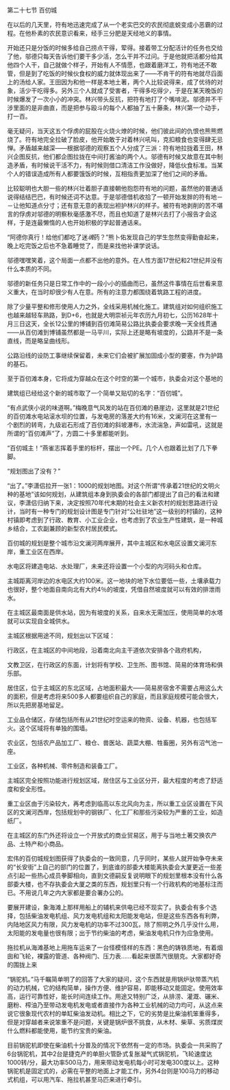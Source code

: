 

第二十七节 百仞城

在以后的几天里，符有地迅速完成了从一个老实巴交的农民彻底蜕变成小恶霸的过程。在他朴素的农民意识看来，经手三分肥是天经地义的事情。

开始还只是分饭的时候多给自己捞点干得，荤得。接着带工分配活计的任务也交给了他，邬德只每天告诉他们要干多少活，怎么干并不过问。于是他就把活都分给其他四个人干，自己就做个样子，开始有人不情愿，也跟着磨洋工，符有地还不敢管，但是到了吃饭的时候伙食权的威力就体现出来了――不肯干的符有地就尽舀面上的汤给人家。王田因为和他一样是本地土著，两个人比较说得来，成了优待的对象，活少干吃得多。另外三个人就成了受害者，干得多吃得少，于是在某天晚饭的时候爆发了一次小小的冲突。林兴带头反抗，把符有地打了个嘴啃泥。邬德并不干涉里面的是非曲直，而是把参与殴斗的每个人都抽了五十藤条，林兴第一个动手，打一百。

毫无疑问，当天这五个俘虏的屁股在火烧火燎的时候，他们彼此间的仇恨也熊熊燃烧了。符有地完全拉破了脸皮，他开始敢于对着林兴吼叫，克扣粮食也变得肆无忌惮。矛盾越来越深――根据邬德的观察五个人分成了三派：符有地拉拢着王田，林兴企图反抗，他们都企图拉拢在中间打酱油的两个人。邬德有时候又故意在其中制造矛盾，有时候说干活不力，有时候则借口清洁工作没做好，降低伙食标准。当某个人的错误造成所有人都要饿饭的时候，互相指责更加深了他们之间的矛盾。

比较聪明也大胆一些的林兴壮着胆子直接朝他抱怨符有地的问题，虽然他的普通话说得结结巴巴，有时候还词不达意。于是邬德借机收拾了一顿开始发胖的符有地－－让他知道点分寸；还有意无意的表现出袒护林兴的样子。被符有地剥削的苦不堪言的俘虏对邬德的明察秋毫感激不尽，而且也知道了是林兴去打了小报告才会这样，于是连最懒惰的人也开始积极的学起普通话来。

“阿德你真行！给他们都吃了迷*魂*药？”熊卜佑发现自己的学生忽然变得勤奋起来，晚上吃完饭之后也不急着睡觉了，而是来找他补课学说话。

邬德嘿嘿笑着，这个局面一点都不出他的意外。在人性方面17世纪和21世纪并没有什么本质的不同。

邬德的新任务只是日常工作中的一段小小的插曲而已，虽然这件事情在后世看来意义重大，在当时却很少有人在意。所有的注意力都围绕着筑路工程的进度。

除了少量平整和修形使用人力之外，全线采用机械化施工。建筑组对如何组织施工也越来越轻车熟路，到D+6，也就是大明崇祯元年农历九月初七，公历1628年十月三日这天，全长12公里的博铺到百仞滩简易公路比执委会要求晚一天全线贯通――从百仞滩到博铺虽然都是一马平川，实际上还是略有坡度的，公路并不是一条直线，而是略呈曲线形。

公路沿线的设防工事继续保留着，未来它们会被扩展加固成小型的要塞，作为护路的基石。

至于百仞滩本身，它将成为穿越众在这个时空的第一个城市，执委会对这个基地的

建筑组已经给这个新的城市取了一个简单又贴切的名字：“百仞城”。

“有点武侠小说的味道啊。”梅晚意气风发的站在百仞滩的悬崖边，这里就是21世纪的百仞滩水电站滚水坝的位置，与发电房的落差大约有16米，文澜河在这里有一个剧烈的转弯，九级岩石形成了百仞滩的斜坡瀑布，水流湍急，声如雷吼，这就是所谓的“百仞滩声”了，方圆二十多里都能听到。

“百仞城主！”燕雀志挥着手里的标杆，摆出一个PE。几个人也跟着比划了几下拳脚。

“规划图出了没有？”

“出了。”李潇侣拉开一张1：1000的规划地图。对这个所谓“传承着21世纪的文明火种的基地”该如何规划，从建筑组本身到执委会的各部门都提出了自己的看法和建议，李潇侣归纳下来，决定按照70年代末期的社会主义新农村的规划思路进行设计，当时有一种专门的规划设计图是专门针对“公社驻地”这一级别的村镇的，这种村镇即考虑到了行政、教育、小工业企业，也考虑到了农业生产性建筑，是一种城乡结合，工农副兼顾的新型农村居民模式。

百仞城的规划是整个城市沿文澜河两岸展开，其中主城区和水电区设置文澜河东岸，重工业区在西岸。

水电区将建造电站、水处理厂，未来还将设置一个小型的内河码头和仓库。

主城距离河岸边的水电区大约100米。这一地块的地下水位要低一些，土壤承载力也很好，整个地面自南向北有大约4％的坡度，凭借自然坡度就可以有效的排泄雨水。

在主城区最南面是供水站，因为有坡度的关系，自来水无需加压，使用简单的水塔就可以实现自全城供水。

主城区根据用途不同，规划出以下区域：

行政区，在主城区的中间地段，沿着南北向主干道依次安排各个政府机构，

文教卫区，在行政区的东面，计划将有学校、卫生所、图书馆、简易的体育场和俱乐部。

居住区，位于主城区的东北区域，占地面积最大――简易房宿舍不需要占用这么大的面积，但是考虑将来500多人都要组织自己的家庭，而且家庭规模可能会很大，所以先把房基地留足。

工业品仓储区，存储包括所有从21世纪时空运来的物资、设备、机器，也包括军火。这个区域将有单独的围墙。

农业区，包括农产品加工厂、粮仓、兽医站、蔬菜大棚、牲畜圈，另外有沼气池一座。

工业区，各种机械、零件制造和装备工厂。

主城区完全按照功能进行规划区域，居住区与工业区分开，最大程度的考虑了舒适度和安全形性。

重工业区由于污染较大，再考虑到临高以东北风向为主，所以重工业区设置在下风区的文澜河西岸，包括规划中的钢铁厂、化工厂和那些污染较为严重的工业，如造纸厂。

在主城区的东门外还将设立一个开放式的商业贸易区，用于与当地土著交换农产品、土特产和小商品。

宏伟的百仞城规划图获得了执委会的一致同意，几乎同时，某些人就开始争夺未来的“长安街”上自己的部门的位置了，到底谁的部委大楼能离执委会大厦更近一些差点引起一些热心成员拳脚相向，直到文德嗣反复说明眼下的规划里根本没有什么各部委大楼，也不存执委会大厦之类的东西，规划里只有一个行政机构的地基标注而已。不用说几年之内大家都是要合署办公的。

要展开建设，象海滩上那样用船上的辅机来供电已经不现实了。执委会有多个选择，包括柴油发电机组、风力发电机组和太阳能发电站，但是这些东西各有利弊，内陆地区风力有限，风力发电机的功率不过300瓦，除了照明之外几乎没什么用，太阳能的发电量也很有限；出于节约柴油的考虑，柴油发电机只作为应急使用。

拖拉机从海滩基地上用拖车运来了一台怪模怪样的东西：黑色的铸铁质地，有着烟囱和飞轮，裸露的管道、各种阀门、压力表……看起来很蒸汽很朋克。大家都好奇的围拢上来

“锅驼机。”马千瞩简单明了的回答了大家的疑问，这个东西就是用锅炉驮带蒸汽机的动力机械，它的结构简单，操作方便、维护容易，即能移动又能固定。使用效率高，运行可靠性好，能长时间连续工作。用途又特别广泛，从排涝、灌溉、碾米、磨粉、榨油乃至带动发电机发电或者直接作为各种工业机械的动力均可，从这点来说它很象现代农村的单缸柴油发动机。相比之下，它的劣势是比柴油机笨重得多，但是对穿越者来说笨重不是问题，关键是锅炉很不挑食，从木材、柴草、劣质煤炭什么燃料都能使用，能节约宝贵的柴油。

目前锅驼机即使在柴油机十分普及的情况下依然有一定的市场。执委会一共采购了6台锅驼机，其中2台是捷克产的单胆火管卧式复胀凝气式锅驼机，飞轮速度达1000转/分，最大功率500马力，用来带动发电机每小时可发电300度以上。这种锅驼机是固定式的，必需在平整的地面上才能工作，另外4台则是100马力的移动式机组，可以用汽车、拖拉机甚至马匹来进行牵引。

